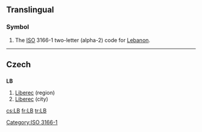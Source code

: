 {{also|lb|.lb|Lb}}
==Translingual==

===Symbol===
{{head|mul|symbol}}
# The [[ISO]] 3166-1 two-letter (alpha-2) code for [[Lebanon]].

[[Category:ISO 3166-1]]
----

==Czech==

==={{abbreviation|cs}}===
'''LB'''

# [[Liberec]] (region)
# [[Liberec]] (city)

[[cs:LB]]
[[fr:LB]]
[[tr:LB]]